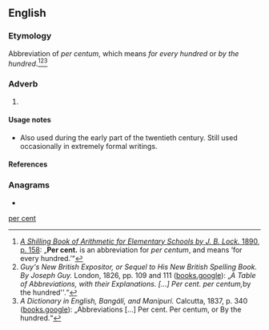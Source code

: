{{also|percent|per cent}}
==English==

===Etymology===
Abbreviation of ''per centum'', which means ''for every hundred'' or ''by the hundred''.<ref>[https://books.google.de/books?id=QgJbAAAAQAAJ ''A Shilling Book of Arithmetic for Elementary Schools by J. B. Lock.'' 1890, p. 158]: „'''Per cent.''' is an abbreviation for ''per centum'', and means ‘for every hundred.’“</ref><ref>''Guy's New British Expositor, or Sequel to His New British Spelling Book. By Joseph Guy.'' London, 1826, pp. 109 and 111 ([https://books.google.de/books?id=6ekIAAAAQAAJ&pg=PA109#v=onepage&q&f=false books.google]): „''A Table of Abbreviations, with their Explanations. [...] Per cent. per centum, ''by the hundred''.“</ref><ref>''A Dictionary in English, Bangálí, and Manipurí.'' Calcutta, 1837, p. 340 ([https://books.google.de/books?id=VjpQAAAAcAAJ&pg=PA340 books.google]): „Abbreviations [...] Per cent. Per centum, or By the hundred.“</ref>

===Adverb===
{{head|en|adverb}}

# {{lb|en|archaic}} {{alternative form of|en|percent}}

====Usage notes====
* Also used during the early part of the twentieth century. Still used occasionally in extremely formal writings.

====References====
<references />

===Anagrams===
* {{anagrams|en|a=ceenprt|precent}}

[[Category:English terms spelled with .|per cent]]